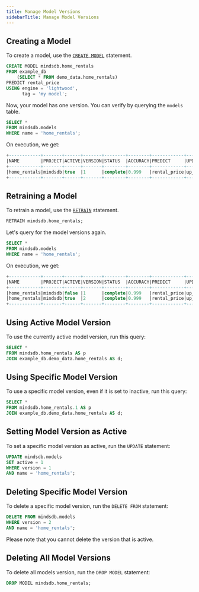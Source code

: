 ```yaml
---
title: Manage Model Versions
sidebarTitle: Manage Model Versions
---
```


## Creating a Model

To create a model, use the [`CREATE MODEL`](/sql/create/model/) statement.

```sql
CREATE MODEL mindsdb.home_rentals
FROM example_db
    (SELECT * FROM demo_data.home_rentals)
PREDICT rental_price
USING engine = 'lightwood',
      tag = 'my model';
```

Now, your model has one version. You can verify by querying the `models` table.

```sql
SELECT *
FROM mindsdb.models
WHERE name = 'home_rentals';
```

On execution, we get:

```sql
+------------+-------+------+-------+--------+--------+------------+-------------+---------------+------+------------------------------------+---------------------------------------+--------+
|NAME        |PROJECT|ACTIVE|VERSION|STATUS  |ACCURACY|PREDICT     |UPDATE_STATUS|MINDSDB_VERSION|ERROR |SELECT_DATA_QUERY                   |TRAINING_OPTIONS                       |TAG     |
+------------+-------+------+-------+--------+--------+------------+-------------+---------------+------+------------------------------------+---------------------------------------+--------+
|home_rentals|mindsdb|true  |1      |complete|0.999   |rental_price|up_to_date   |22.11.3.2      |[NULL]|SELECT * FROM demo_data.home_rentals|{'target': 'rental_price', 'using': {}}|my model|
+------------+-------+------+-------+--------+--------+------------+-------------+---------------+------+------------------------------------+---------------------------------------+--------+
```

## Retraining a Model

To retrain a model, use the [`RETRAIN`](/sql/api/retrain/) statement.

```sql
RETRAIN mindsdb.home_rentals;
```

Let's query for the model versions again.

```sql
SELECT *
FROM mindsdb.models
WHERE name = 'home_rentals';
```

On execution, we get:

```sql
+------------+-------+------+-------+--------+--------+------------+-------------+---------------+------+------------------------------------+---------------------------------------+--------+
|NAME        |PROJECT|ACTIVE|VERSION|STATUS  |ACCURACY|PREDICT     |UPDATE_STATUS|MINDSDB_VERSION|ERROR |SELECT_DATA_QUERY                   |TRAINING_OPTIONS                       |TAG     |
+------------+-------+------+-------+--------+--------+------------+-------------+---------------+------+------------------------------------+---------------------------------------+--------+
|home_rentals|mindsdb|false |1      |complete|0.999   |rental_price|up_to_date   |22.11.3.2      |[NULL]|SELECT * FROM demo_data.home_rentals|{'target': 'rental_price', 'using': {}}|my model|
|home_rentals|mindsdb|true  |2      |complete|0.999   |rental_price|up_to_date   |22.11.3.2      |[NULL]|SELECT * FROM demo_data.home_rentals|{'target': 'rental_price', 'using': {}}|my model|
+------------+-------+------+-------+--------+--------+------------+-------------+---------------+------+------------------------------------+---------------------------------------+--------+
```

## Using Active Model Version

To use the currently active model version, run this query:

```sql
SELECT *
FROM mindsdb.home_rentals AS p
JOIN example_db.demo_data.home_rentals AS d;
```

## Using Specific Model Version

To use a specific model version, even if it is set to inactive, run this query:

```sql
SELECT *
FROM mindsdb.home_rentals.1 AS p
JOIN example_db.demo_data.home_rentals AS d;
```

## Setting Model Version as Active

To set a specific model version as active, run the `UPDATE` statement:

```sql
UPDATE mindsdb.models
SET active = 1
WHERE version = 1
AND name = 'home_rentals';
```

## Deleting Specific Model Version

To delete a specific model version, run the `DELETE FROM` statement:

```sql
DELETE FROM mindsdb.models
WHERE version = 2
AND name = 'home_rentals';
```

Please note that you cannot delete the version that is active.

## Deleting All Model Versions

To delete all models version, run the `DROP MODEL` statement:

```sql
DROP MODEL mindsdb.home_rentals;
```
